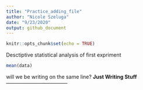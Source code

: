 ```yaml
---
title: "Practice_adding_file"
author: "Nicole Szeluga"
date: "9/23/2020"
output: github_document
---
```


```r
knitr::opts_chunk$set(echo = TRUE)
```

Desctiptive statistical analysis of first expriment

```r
mean(data)
```

will we be writing on the same line?
**Just Writing Stuff**
------------------------------------
